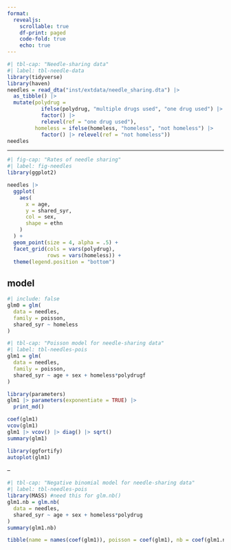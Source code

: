 ```yaml
---
format: 
  revealjs:
    scrollable: true
    df-print: paged
    code-fold: true
    echo: true
---
```


```r
#| tbl-cap: "Needle-sharing data"
#| label: tbl-needle-data
library(tidyverse)
library(haven)
needles = read_dta("inst/extdata/needle_sharing.dta") |> 
  as_tibble() |> 
  mutate(polydrug = 
           ifelse(polydrug, "multiple drugs used", "one drug used") |> 
           factor() |> 
           relevel(ref = "one drug used"),
         homeless = ifelse(homeless, "homeless", "not homeless") |> 
           factor() |> relevel(ref = "not homeless"))
needles
```

---

```r
#| fig-cap: "Rates of needle sharing"
#| label: fig-needles
library(ggplot2)

needles |> 
  ggplot(
    aes(
      x = age,
      y = shared_syr,
      col = sex,
      shape = ethn
    )
  ) + 
  geom_point(size = 4, alpha = .5) +
  facet_grid(cols = vars(polydrug), 
             rows = vars(homeless)) +
  theme(legend.position = "bottom")
```

## model {.smaller}

```r
#| include: false
glm0 = glm(
  data = needles,
  family = poisson,
  shared_syr ~ homeless
)
```

```r
#| tbl-cap: "Poisson model for needle-sharing data"
#| label: tbl-needles-pois
glm1 = glm(
  data = needles,
  family = poisson,
  shared_syr ~ age + sex + homeless*polydrugf
)

library(parameters)
glm1 |> parameters(exponentiate = TRUE) |> 
  print_md()

coef(glm1)
vcov(glm1)
glm1 |> vcov() |> diag() |> sqrt()
summary(glm1)
```


```r
library(ggfortify)
autoplot(glm1)
```

--


```r
#| tbl-cap: "Negative binomial model for needle-sharing data"
#| label: tbl-needles-pois
library(MASS) #need this for glm.nb()
glm1.nb = glm.nb(
  data = needles,
  shared_syr ~ age + sex + homeless*polydrug
)
summary(glm1.nb)
```

```r

tibble(name = names(coef(glm1)), poisson = coef(glm1), nb = coef(glm1.nb))
```

